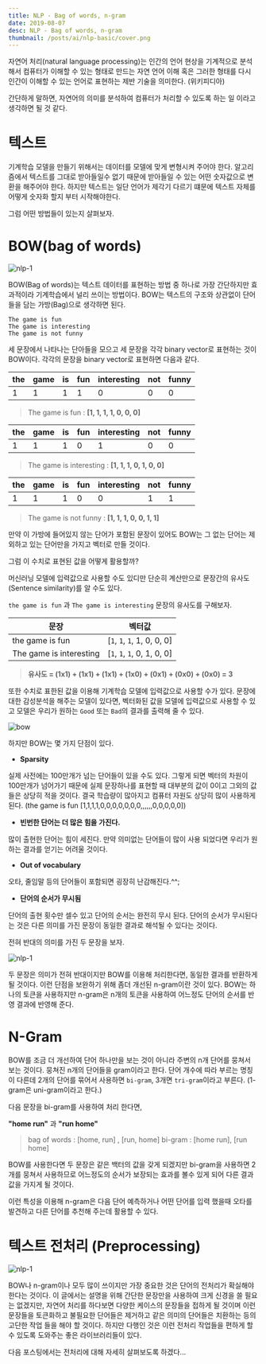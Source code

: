 ```yaml
---
title: NLP - Bag of words, n-gram
date: 2019-08-07
desc: NLP - Bag of words, n-gram
thumbnail: /posts/ai/nlp-basic/cover.png
---
```


자연어 처리(natural language processing)는 인간의 언어 현상을 기계적으로 분석해서 컴퓨터가 이해할 수 있는 형태로 만드는 자연 언어 이해 혹은 그러한 형태를 다시 인간이 이해할 수 있는 언어로 표현하는 제반 기술을 의미한다. (위키피디아)

간단하게 말하면, 자연어의 의미를 분석하여 컴퓨터가 처리할 수 있도록 하는 일 이라고 생각하면 될 것 같다.

# 텍스트

기계학습 모델을 만들기 위해서는 데이터를 모델에 맞게 변형시켜 주어야 한다. 알고리즘에서 텍스트를 그대로 받아들일수 없기 때문에 받아들일 수 있는 어떤 숫자값으로 변환을 해주어야 한다. 하지만 텍스트는 일단 언어가 제각기 다르기 떄문에 텍스트 자체를 어떻게 숫자화 할지 부터 시작해야한다.

그럼 어떤 방법들이 있는지 살펴보자.

# BOW(bag of words)

![nlp-1](/posts/ai/nlp-basic/bow-01.png)

BOW(Bag of words)는 텍스트 데이터를 표현하는 방법 중 하나로 가장 간단하지만 효과적이라 기계학습에서 널리 쓰이는 방법이다. BOW는 텍스트의 구조와 상관없이 단어들을 담는 가방(Bag)으로 생각하면 된다. 

~~~
The game is fun
The game is interesting
The game is not funny
~~~
세 문장에서 나타나는 단아들을 모으고 세 문장을 각각 binary vector로 표현하는 것이 BOW이다. 각각의 문장을 binary vector로 표현하면 다음과 같다.

| the | game | is | fun | interesting | not | funny |
|-----|------|----|-----|-----|------|------|
| 1   | 1    | 1  | 1   | 0   | 0    | 0    |

>The game is fun : **[1, 1, 1, 1, 0, 0, 0]**

| the | game | is | fun | interesting | not | funny |
|-----|------|----|-----|-----|------|------|
| 1   | 1    | 1  | 0   | 1   | 0    | 0    |

>The game is interesting : **[1, 1, 1, 0, 1, 0, 0]**

| the | game | is | fun | interesting | not | funny |
|-----|------|----|-----|-----|------|------|
| 1   | 1    | 1  | 0   | 0   | 1    | 1    |

>The game is not funny : **[1, 1, 1, 0, 0, 1, 1]**

만약 이 가방에 들어있지 않는 단어가 포함된 문장이 있어도 BOW는 그 없는 단어는 제외하고 있는 단어만을 가지고 벡터로 만들 것이다.

그럼 이 수치로 표현된 값을 어떻게 활용할까?

머신러닝 모델에 입력값으로 사용할 수도 있디만 단순히 계산만으로 문장간의 유사도(Sentence similarity)를 알 수도 있다.

`the game is fun` 과 `The game is interesting` 문장의 유사도를 구해보자.

| 문장 | 벡터값 |
|------|-------|
| the game is fun         | [`1`, `1`, `1`, 1, 0, 0, 0] | 
| The game is interesting | [`1`, `1`, `1`, 0, 1, 0, 0] | 

>**유사도 = (1x1) + (1x1) + (1x1) + (1x0) + (0x1) + (0x0) + (0x0) = 3**

또한 수치로 표한된 값을 이용해 기계학습 모델에 입력값으로 사용할 수가 있다. 문장에 대한 감성분석을 해주는 모델이 있다면, 벡터화된 값을 모델에 입력값으로 사용할 수 있고 모델은 우리가 원하는 `Good` 또는 `Bad`의 결과를 출력해 줄 수 있다.

![bow](/posts/ai/nlp-basic/bow-ml.png)

하지만 BOW는 몇 가지 단점이 있다.

- **Sparsity**

실제 사전에는 100만개가 넘는 단어들이 있을 수도 있다. 그렇게 되면 벡터의 차원이 100만개가 넘어가기 때문에 실제 문장하나를 표현할 때 대부분의 값이 0이고 그외의 값들은 상당히 적을 것이다. 결국 학습량이 많아지고 컴퓨터 자원도 상당히 많이 사용하게 된다.
(the game is fun [1,1,1,1,0,0,0,0,0,0,0,,,,,,0,0,0,0,0])

- **빈번한 단어는 더 많은 힘을 가진다.**

많이 출현한 단어는 힘이 세진다. 만약 의미없는 단어들이 많이 사용 되었다면 우리가 원하는 결과를 얻기는 어려울 것이다.

- **Out of vocabulary**

오타, 줄임말 등의 단어들이 포함되면 굉장히 난감해진다.^^;

- **단어의 순서가 무시됨**

단어의 출현 횟수만 셀수 있고 단어의 순서는 완전히 무시 된다. 단어의 순서가 무시된다는 것은 다른 의미를 가진 문장이 동일한 결과로 해석될 수 있다는 것이다.

전혀 반대의 의미를 가진 두 문장을 보자.

![nlp-1](/posts/ai/nlp-basic/bow-02.png)

두 문장은 의미가 전혀 반대이지만 BOW를 이용해 처리한다면, 동일한 결과를 반환하게 될 것이다.
이런 단점을 보완하기 위해 좀더 개선된 n-gram이란 것이 있다. BOW는 하나의 토큰을 사용하지만 n-gram은 n개의 토큰을 사용하여 어느정도 단어의 순서를 반영 결과에 반영해 준다.

# N-Gram

BOW를 조금 더 개선하여 단어 하나만을 보는 것이 아니라 주변의 n개 단어를 뭉쳐서 보는 것이다. 뭉쳐진 n개의 단어들을 gram이라고 한다.
단어 개수에 따라 부르는 명칭이 다른데 2개의 단어를 묶어서 사용하면 `bi-gram`, 3개면 `tri-gram`이라고 부른다.
(1-gram은 uni-gram이라고 한다.) 

다음 문장을 bi-gram를 사용하여 처리 한다면,

**"home run"** 과 **"run home"**

>bag of words : [home, run] , [run, home]
>bi-gram : [home run], [run home]

BOW를 사용한다면 두 문장은 같은 백터의 값을 갖게 되겠지만 bi-gram을 사용하면 2개를 뭉쳐서 사용하므로 어느정도의 순서가 보장되는 효과를 볼수 있게 되어 다른 결과 값을 가지게 될 것이다.

이런 특성을 이용해 n-gram은 다음 단어 예측하거나 어떤 단어를 입력 했을때 오타를 발견하고 다른 단어를 추천해 주는데 활용할 수 있다.

# 텍스트 전처리 (Preprocessing)

![nlp-1](/posts/ai/nlp-basic/process.png)

BOW나 n-gram이나 모두 많이 쓰이지만 가장 중요한 것은 단어의 전처리가 확실해야 한다는 것이다. 이 글에서는 설명을 위해 간단한 문장만을 사용하여 크게 신경을 쓸 필요는 없겠지만, 자연어 처리를 하다보면 다양한 케이스의 문장들을 접하게 될 것이며 이런 문장들을 토큰화하고 불필요한 단어들은 제거하고 같은 의미의 단어들은 치환하는 등의 고단한 작업 들을 해야 할 것이다. 하지만 다행인 것은 이런 전처리 작업들을 편하게 할 수 있도록 도와주는 좋은 라이브러리들이 있다.

다음 포스팅에서는 전처리에 대해 자세히 살펴보도록 하겠다...